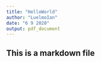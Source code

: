 ```yaml
---
title: "HelloWorld"
author: "LuelmoIan"
date: "6 9 2020"
output: pdf_document
---
```

## This is a markdown file